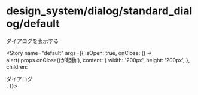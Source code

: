 
<Meta title="design_system/dialog/standard_dialog/default" component={StandardDialog} />

# design_system/dialog/standard_dialog/default

ダイアログを表示する

<Story
  name="default"
  args={{
    isOpen: true,
    onClose: () => alert('props.onClose()が起動'),
    content: {
      width: '200px',
      height: '200px',
    },
    children: <div>ダイアログ</div>,
  }}></Story>

<Source>
  <StandardDialog />
</Source>

<Props story="default" />
